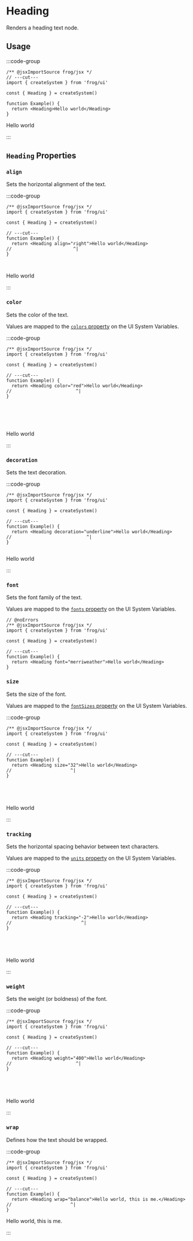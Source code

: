 
# Heading

Renders a heading text node.

## Usage

:::code-group

```tsx twoslash [Code]
/** @jsxImportSource frog/jsx */
// ---cut---
import { createSystem } from 'frog/ui'

const { Heading } = createSystem()

function Example() {
  return <Heading>Hello world</Heading>
}
```

<div data-title="Preview">
  <div style={{ fontWeight: '600', fontSize: 32 }}>Hello world</div>
</div>

:::

## `Heading` Properties

### `align`

Sets the horizontal alignment of the text.

:::code-group

```tsx twoslash [Code]
/** @jsxImportSource frog/jsx */
import { createSystem } from 'frog/ui'

const { Heading } = createSystem()

// ---cut---
function Example() {
  return <Heading align="right">Hello world</Heading>
//                       ^|
}



```

<div data-title="Preview">
  <div style={{ fontWeight: '600', fontSize: 32, textAlign: 'right' }}>Hello world</div>
</div>

:::

### `color`

Sets the color of the text.

Values are mapped to the [`colors` property](/ui/ui-system#colors) on the UI System Variables.

:::code-group

```tsx twoslash [Code]
/** @jsxImportSource frog/jsx */
import { createSystem } from 'frog/ui'

const { Heading } = createSystem()

// ---cut---
function Example() {
  return <Heading color="red">Hello world</Heading>
//                        ^|
}






```

<div data-title="Preview">
  <div style={{ color: 'red', fontWeight: '600', fontSize: 32 }}>Hello world</div>
</div>

:::

### `decoration`

Sets the text decoration.

:::code-group

```tsx twoslash [Code]
/** @jsxImportSource frog/jsx */
import { createSystem } from 'frog/ui'

const { Heading } = createSystem()

// ---cut---
function Example() {
  return <Heading decoration="underline">Hello world</Heading>
//                            ^|
}


```

<div data-title="Preview">
  <div style={{ fontWeight: '600', fontSize: 32, textDecoration: 'underline' }}>Hello world</div>
</div>

:::

### `font`

Sets the font family of the text.

Values are mapped to the [`fonts` property](/ui/ui-system#fonts) on the UI System Variables.

```tsx twoslash [Code]
// @noErrors
/** @jsxImportSource frog/jsx */
import { createSystem } from 'frog/ui'

const { Heading } = createSystem()

// ---cut---
function Example() {
  return <Heading font="merriweather">Hello world</Heading>
}
```

### `size`

Sets the size of the font.

Values are mapped to the [`fontSizes` property](/ui/ui-system#font-sizes) on the UI System Variables.

:::code-group

```tsx twoslash [Code]
/** @jsxImportSource frog/jsx */
import { createSystem } from 'frog/ui'

const { Heading } = createSystem()

// ---cut---
function Example() {
  return <Heading size="32">Hello world</Heading>
//                      ^|
}





```

<div data-title="Preview">
  <div style={{ fontWeight: '600', fontSize: 32 }}>Hello world</div>
</div>

:::

### `tracking`

Sets the horizontal spacing behavior between text characters.

Values are mapped to the [`units` property](/ui/ui-system#units) on the UI System Variables.

:::code-group

```tsx twoslash [Code]
/** @jsxImportSource frog/jsx */
import { createSystem } from 'frog/ui'

const { Heading } = createSystem()

// ---cut---
function Example() {
  return <Heading tracking="-2">Hello world</Heading>
//                          ^|
}





```

<div data-title="Preview">
  <div style={{ fontWeight: '600', fontSize: 32, letterSpacing: '-2px' }}>Hello world</div>
</div>

:::

### `weight`

Sets the weight (or boldness) of the font.

:::code-group

```tsx twoslash [Code]
/** @jsxImportSource frog/jsx */
import { createSystem } from 'frog/ui'

const { Heading } = createSystem()

// ---cut---
function Example() {
  return <Heading weight="400">Hello world</Heading>
//                        ^|
}





```

<div data-title="Preview">
  <div style={{ fontWeight: '400', fontSize: 32, letterSpacing: '-2px' }}>Hello world</div>
</div>

:::

### `wrap`

Defines how the text should be wrapped.

:::code-group

```tsx twoslash [Code]
/** @jsxImportSource frog/jsx */
import { createSystem } from 'frog/ui'

const { Heading } = createSystem()

// ---cut---
function Example() {
  return <Heading wrap="balance">Hello world, this is me.</Heading>
//                      ^|
}
```

<div data-title="Preview">
  <div style={{ width: '200px' }}>
    <div style={{ fontWeight: '400', fontSize: 32, textWrap: 'balance' }}>Hello world, this is me.</div>
  </div>
</div>

:::